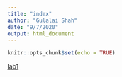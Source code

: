 ```yaml
---
title: "index"
author: "Gulalai Shah"
date: "9/7/2020"
output: html_document
---
```


```r
knitr::opts_chunk$set(echo = TRUE)
```

[lab1](lab1_Gulalai.html)
